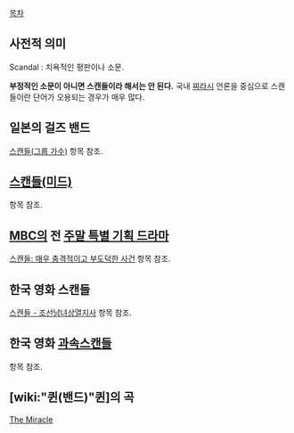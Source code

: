 [[목차]]
== 사전적 의미 ==
Scandal : 치욕적인 평판이나 소문.

'''부정적인 소문이 아니면 스캔들이라 해서는 안 된다.''' 국내 [[찌라시]] 언론을 중심으로 스캔들이란 단어가 오용되는 경우가 매우 많다.

== 일본의 걸즈 밴드 ==
[[스캔들(그룹 가수)]] 항목 참조.

== [[스캔들(미드)]] ==
항목 참조.

== [[문화방송|MBC]]의 전 [[주말 드라마|주말 특별 기획 드라마]] ==
[[스캔들: 매우 충격적이고 부도덕한 사건]] 항목 참조.

== 한국 영화 스캔들 ==
[[스캔들 - 조선남녀상열지사]] 항목 참조.

== 한국 영화 [[과속스캔들]] ==
항목 참조.

== [wiki:"퀸(밴드)"퀸]의 곡 ==
[[The Miracle]]
